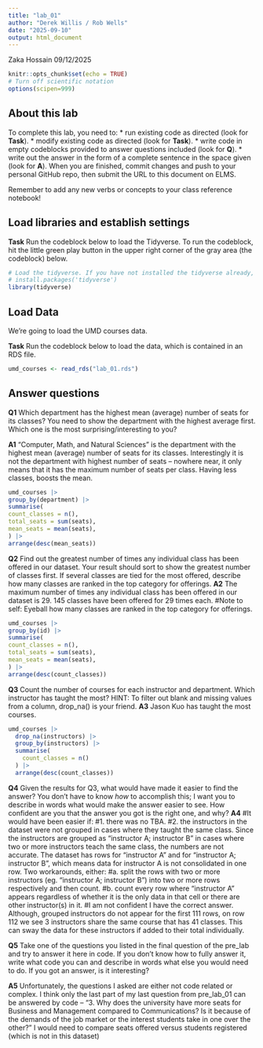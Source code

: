 ```yaml
---
title: "lab_01"
author: "Derek Willis / Rob Wells"
date: "2025-09-10"
output: html_document
---
```


Zaka Hossain
09/12/2025



```r
knitr::opts_chunk$set(echo = TRUE)
# Turn off scientific notation
options(scipen=999)
```

## About this lab

To complete this lab, you need to: \* run existing code as directed (look for **Task**). \* modify existing code as directed (look for **Task**). \* write code in empty codeblocks provided to answer questions included (look for **Q**). \* write out the answer in the form of a complete sentence in the space given (look for **A**). When you are finished, commit changes and push to your personal GitHub repo, then submit the URL to this document on ELMS.

Remember to add any new verbs or concepts to your class reference notebook!

## Load libraries and establish settings

**Task** Run the codeblock below to load the Tidyverse. To run the codeblock, hit the little green play button in the upper right corner of the gray area (the codeblock) below.

```r
# Load the tidyverse. If you have not installed the tidyverse already, remove the # from the next line and run it first.  
# install.packages('tidyverse')
library(tidyverse)
```

## Load Data

We're going to load the UMD courses data.

**Task** Run the codeblock below to load the data, which is contained in an RDS file.

```r
umd_courses <- read_rds("lab_01.rds")
```

## Answer questions

**Q1** Which department has the highest mean (average) number of seats for its classes? You need to show the department with the highest average first. Which one is the most surprising/interesting to you? 

**A1** "Computer, Math, and Natural Sciences" is the department with the highest mean (average) number of seats for its classes. Interestingly it is not the department with highest number of seats -- nowhere near, it only means that it has the maximum number of seats per class. Having less classes, boosts the mean.

```r
umd_courses |>
group_by(department) |>
summarise(
count_classes = n(),
total_seats = sum(seats),
mean_seats = mean(seats),
) |>
arrange(desc(mean_seats))
```

**Q2** Find out the greatest number of times any individual class has been offered in our dataset. Your result should sort to show the greatest number of classes first. If several classes are tied for the most offered, describe how many classes are ranked in the top category for offerings.
**A2** The maximum number of times any individual class has been offered in our dataset is 29. 145 classes have been offered for 29 times each.
#Note to self: Eyeball how many classes are ranked in the top category for offerings.

```r
umd_courses |>
group_by(id) |>
summarise(
count_classes = n(),
total_seats = sum(seats),
mean_seats = mean(seats),
) |>
arrange(desc(count_classes))
```

**Q3** Count the number of courses for each instructor and department. Which instructor has taught the most? HINT: To filter out blank and missing values from a column, drop_na() is your friend.
**A3** Jason Kuo has taught the most courses.

```r
umd_courses |>
  drop_na(instructors) |>   
  group_by(instructors) |>
  summarise(
    count_classes = n()
  ) |>
  arrange(desc(count_classes))
```

**Q4** Given the results for Q3, what would have made it easier to find the answer? You don't have to know *how* to accomplish this; I want you to describe in words what would make the answer easier to see. How confident are you that the answer you got is the right one, and why? 
**A4** 
#It would have been easier if:
#1. there was no TBA.
#2. the instructors in the dataset were not grouped in cases where they taught the same class. Since the instructors are grouped as "instructor A; instructor B" in cases where two or more instructors teach the same class, the numbers are not accurate. The dataset has rows for "instructor A" and for "instructor A; instructor B", which means data for instructor A is not consolidated in one row. Two workarounds, either:
#a. split the rows with two or more instructors (eg. "instructor A; instructor B") into two or more rows respectively and then count.
#b. count every row where "instructor A" appears regardless of whether it is the only data in that cell or there are other instructor(s) in it.
#I am not confident I have the correct answer. Although, grouped instructors do not appear for the first 111 rows, on row 112 we see 3 instructors share the same course that has 41 classes. This can sway the data for these instructors if added to their total individually. 

**Q5** Take one of the questions you listed in the final question of the pre_lab and try to answer it here in code. If you don't know how to fully answer it, write what code you can and describe in words what else you would need to do. If you got an answer, is it interesting? 

**A5** Unfortunately, the questions I asked are either not code related or complex. I think only the last part of my last question from pre_lab_01 can be answered by code -- "3. Why does the university have more seats for Business and Management compared to Communications? Is it because of the demands of the job market or the interest students take in one over the other?" I would need to compare seats offered versus students registered (which is not in this dataset)

```r

```
